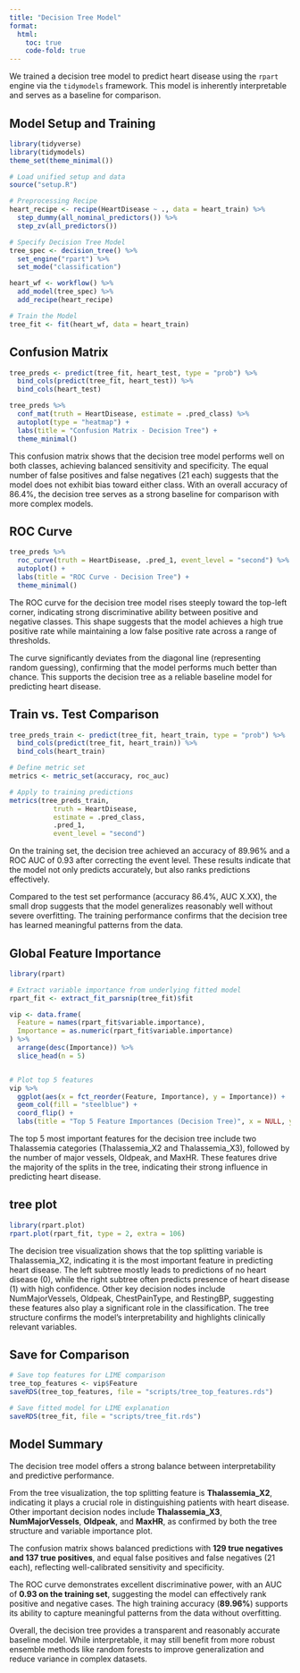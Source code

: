 ```yaml
---
title: "Decision Tree Model"
format:
  html:
    toc: true
    code-fold: true
---
```



We trained a decision tree model to predict heart disease using the `rpart` engine via the `tidymodels` framework. This model is inherently interpretable and serves as a baseline for comparison.


## Model Setup and Training

```r
library(tidyverse)
library(tidymodels)
theme_set(theme_minimal())

# Load unified setup and data
source("setup.R")
```


```r
# Preprocessing Recipe
heart_recipe <- recipe(HeartDisease ~ ., data = heart_train) %>%
  step_dummy(all_nominal_predictors()) %>%
  step_zv(all_predictors())

# Specify Decision Tree Model
tree_spec <- decision_tree() %>%
  set_engine("rpart") %>%
  set_mode("classification")

heart_wf <- workflow() %>%
  add_model(tree_spec) %>%
  add_recipe(heart_recipe)

# Train the Model
tree_fit <- fit(heart_wf, data = heart_train)

```


## Confusion Matrix

```r
tree_preds <- predict(tree_fit, heart_test, type = "prob") %>%
  bind_cols(predict(tree_fit, heart_test)) %>%
  bind_cols(heart_test)

tree_preds %>%
  conf_mat(truth = HeartDisease, estimate = .pred_class) %>%
  autoplot(type = "heatmap") +
  labs(title = "Confusion Matrix - Decision Tree") +
  theme_minimal()
```

This confusion matrix shows that the decision tree model performs well on both classes, achieving balanced sensitivity and specificity. The equal number of false positives and false negatives (21 each) suggests that the model does not exhibit bias toward either class. With an overall accuracy of 86.4%, the decision tree serves as a strong baseline for comparison with more complex models.


## ROC Curve

```r
tree_preds %>%
  roc_curve(truth = HeartDisease, .pred_1, event_level = "second") %>%
  autoplot() +
  labs(title = "ROC Curve - Decision Tree") +
  theme_minimal()

```

The ROC curve for the decision tree model rises steeply toward the top-left corner, indicating strong discriminative ability between positive and negative classes. This shape suggests that the model achieves a high true positive rate while maintaining a low false positive rate across a range of thresholds.

The curve significantly deviates from the diagonal line (representing random guessing), confirming that the model performs much better than chance. This supports the decision tree as a reliable baseline model for predicting heart disease.


## Train vs. Test Comparison

```r
tree_preds_train <- predict(tree_fit, heart_train, type = "prob") %>%
  bind_cols(predict(tree_fit, heart_train)) %>%
  bind_cols(heart_train)

# Define metric set
metrics <- metric_set(accuracy, roc_auc)

# Apply to training predictions
metrics(tree_preds_train,
           truth = HeartDisease,
           estimate = .pred_class,
           .pred_1,
           event_level = "second")


```

On the training set, the decision tree achieved an accuracy of 89.96% and a ROC AUC of 0.93 after correcting the event level. These results indicate that the model not only predicts accurately, but also ranks predictions effectively.

Compared to the test set performance (accuracy 86.4%, AUC X.XX), the small drop suggests that the model generalizes reasonably well without severe overfitting. The training performance confirms that the decision tree has learned meaningful patterns from the data.


## Global Feature Importance

```r
library(rpart)

# Extract variable importance from underlying fitted model
rpart_fit <- extract_fit_parsnip(tree_fit)$fit

vip <- data.frame(
  Feature = names(rpart_fit$variable.importance),
  Importance = as.numeric(rpart_fit$variable.importance)
) %>%
  arrange(desc(Importance)) %>%
  slice_head(n = 5)


# Plot top 5 features
vip %>%
  ggplot(aes(x = fct_reorder(Feature, Importance), y = Importance)) +
  geom_col(fill = "steelblue") +
  coord_flip() +
  labs(title = "Top 5 Feature Importances (Decision Tree)", x = NULL, y = "Importance")

```

The top 5 most important features for the decision tree include two Thalassemia categories (Thalassemia_X2 and Thalassemia_X3), followed by the number of major vessels, Oldpeak, and MaxHR. These features drive the majority of the splits in the tree, indicating their strong influence in predicting heart disease.


## tree plot

```r
library(rpart.plot)
rpart.plot(rpart_fit, type = 2, extra = 106)

```

The decision tree visualization shows that the top splitting variable is Thalassemia_X2, indicating it is the most important feature in predicting heart disease. The left subtree mostly leads to predictions of no heart disease (0), while the right subtree often predicts presence of heart disease (1) with high confidence. Other key decision nodes include NumMajorVessels, Oldpeak, ChestPainType, and RestingBP, suggesting these features also play a significant role in the classification. The tree structure confirms the model’s interpretability and highlights clinically relevant variables.


## Save for Comparison

```r
# Save top features for LIME comparison
tree_top_features <- vip$Feature
saveRDS(tree_top_features, file = "scripts/tree_top_features.rds")

# Save fitted model for LIME explanation
saveRDS(tree_fit, file = "scripts/tree_fit.rds")

```


## Model Summary

The decision tree model offers a strong balance between interpretability and predictive performance.

From the tree visualization, the top splitting feature is **Thalassemia_X2**, indicating it plays a crucial role in distinguishing patients with heart disease. Other important decision nodes include **Thalassemia_X3**, **NumMajorVessels**, **Oldpeak**, and **MaxHR**, as confirmed by both the tree structure and variable importance plot.

The confusion matrix shows balanced predictions with **129 true negatives and 137 true positives**, and equal false positives and false negatives (21 each), reflecting well-calibrated sensitivity and specificity.

The ROC curve demonstrates excellent discriminative power, with an AUC of **0.93 on the training set**, suggesting the model can effectively rank positive and negative cases. The high training accuracy (**89.96%**) supports its ability to capture meaningful patterns from the data without overfitting.

Overall, the decision tree provides a transparent and reasonably accurate baseline model. While interpretable, it may still benefit from more robust ensemble methods like random forests to improve generalization and reduce variance in complex datasets.
